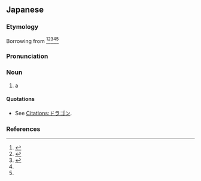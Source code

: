 ==Japanese==
{{DEFAULTSORT:とらごん'}}
<div style="float:right;">
{{wp|lang=ja}}
{{wp|Dragon}}
{{wp|European dragon}}
</div>

===Etymology===
Borrowing from {{bor|ja|en|dragon}}<ref>{{R:Kokugo Dai Jiten}}</ref><ref>{{R:Daijisen}}</ref><ref>{{R:Kojien}}</ref><ref name="DJR"/><ref name="SMK5"/>

===Pronunciation===
{{ja-pron|acc=1|acc2=2|acc_ref=DJR,SMK5,NHK|acc2_ref=DJR,SMK5,NHK}}

===Noun===
{{ja-noun}}

# {{lb|ja|especially|fantasy}} a {{l|en|dragon}} {{gl|[[mythical]] [[creature]]}}
#: {{synonyms|ja|[[竜]], [[龍]]|tr=ryū}}

====Quotations====
* See [[Citations:ドラゴン]].

===References===
<references/>

{{C|ja|Dragons}}